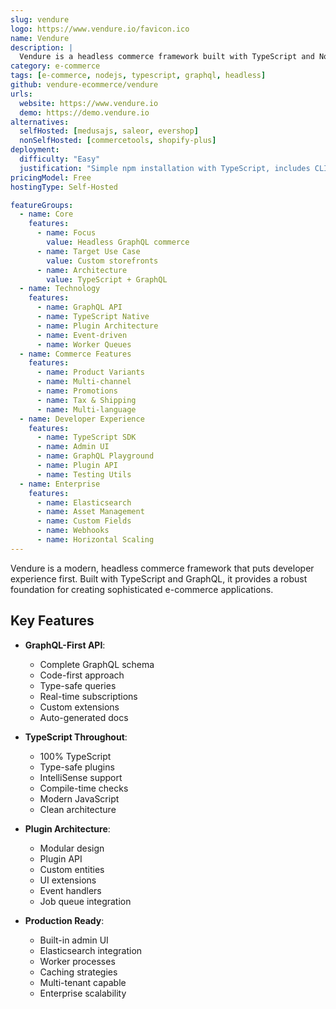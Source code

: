 ```yaml
---
slug: vendure
logo: https://www.vendure.io/favicon.ico
name: Vendure
description: |
  Vendure is a headless commerce framework built with TypeScript and Node.js, designed to deliver ultra-fast, scalable, and customizable e-commerce experiences.
category: e-commerce
tags: [e-commerce, nodejs, typescript, graphql, headless]
github: vendure-ecommerce/vendure
urls:
  website: https://www.vendure.io
  demo: https://demo.vendure.io
alternatives:
  selfHosted: [medusajs, saleor, evershop]
  nonSelfHosted: [commercetools, shopify-plus]
deployment:
  difficulty: "Easy"
  justification: "Simple npm installation with TypeScript, includes CLI tools for quick setup."
pricingModel: Free
hostingType: Self-Hosted

featureGroups:
  - name: Core
    features:
      - name: Focus
        value: Headless GraphQL commerce
      - name: Target Use Case
        value: Custom storefronts
      - name: Architecture
        value: TypeScript + GraphQL
  - name: Technology
    features:
      - name: GraphQL API
      - name: TypeScript Native
      - name: Plugin Architecture
      - name: Event-driven
      - name: Worker Queues
  - name: Commerce Features
    features:
      - name: Product Variants
      - name: Multi-channel
      - name: Promotions
      - name: Tax & Shipping
      - name: Multi-language
  - name: Developer Experience
    features:
      - name: TypeScript SDK
      - name: Admin UI
      - name: GraphQL Playground
      - name: Plugin API
      - name: Testing Utils
  - name: Enterprise
    features:
      - name: Elasticsearch
      - name: Asset Management
      - name: Custom Fields
      - name: Webhooks
      - name: Horizontal Scaling
---
```


Vendure is a modern, headless commerce framework that puts developer experience first. Built with TypeScript and GraphQL, it provides a robust foundation for creating sophisticated e-commerce applications.

## Key Features

- **GraphQL-First API**:

  - Complete GraphQL schema
  - Code-first approach
  - Type-safe queries
  - Real-time subscriptions
  - Custom extensions
  - Auto-generated docs

- **TypeScript Throughout**:

  - 100% TypeScript
  - Type-safe plugins
  - IntelliSense support
  - Compile-time checks
  - Modern JavaScript
  - Clean architecture

- **Plugin Architecture**:

  - Modular design
  - Plugin API
  - Custom entities
  - UI extensions
  - Event handlers
  - Job queue integration

- **Production Ready**:
  - Built-in admin UI
  - Elasticsearch integration
  - Worker processes
  - Caching strategies
  - Multi-tenant capable
  - Enterprise scalability

